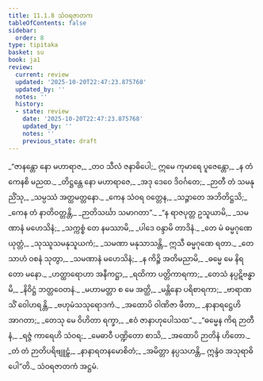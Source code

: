 ```yaml
---
title: 11.1.8 သံဝရဇာတက
tableOfContents: false
sidebar:
  order: 8
type: tipitaka
basket: su
book: ja1
review:
  current: review
  updated: '2025-10-20T22:47:23.875768'
  updated_by: ''
  notes: ''
  history:
  - state: review
    date: '2025-10-20T22:47:23.875768'
    updated_by: ''
    notes: ''
    previous_state: draft
---
```



<DynamicBreadcrumb />


<ReviewStatus review={frontmatter.review} showDetails={true} />

<HypothesisAnnotation frontmatter={frontmatter} />

<Division number="97" book="ja1" e="ch" v="22" p="238">

<Paragraph number="2210" type="verses" book="ja1">
_“ဇာနန္တော နော မဟာရာဇ,_  
_တဝ သီလံ ဇနာဓိပေါ;_  
ဣမေ ကုမာရေ ပူဇေန္တော,_  
_န တံ ကေနစိ မညထ._  

</Paragraph>

</Division>
<Division number="98" book="ja1" e="ch" v="22" p="238">

<Paragraph number="2211" type="verses" book="ja1">
_တိဋ္ဌန္တေ နော မဟာရာဇေ,_  
_အဒု ဒေဝေ ဒိဝင်္ဂတေ;_  
_ဉာတီ တံ သမနုညိံသု,_  
_သမ္ပဿံ အတ္ထမတ္တနော._  

</Paragraph>

</Division>
<Division number="99" book="ja1" e="ch" v="22" p="238">

<Paragraph number="2212" type="verses" book="ja1">
_ကေန သံဝရ ဝတ္တေန,_  
_သဉ္ဇာတေ အဘိတိဋ္ဌသိ;_  
_ကေန တံ နာတိဝတ္တန္တိ,_  
_ဉာတိသင်္ဃာ သမာဂတာ”._  

</Paragraph>

</Division>
<Division number="100" book="ja1" e="ch" v="22" p="238">

<Paragraph number="2213" type="verses" book="ja1">
_“န ရာဇပုတ္တ ဥသူယာမိ,_  
_သမဏာနံ မဟေသိနံ;_  
_သက္ကစ္စံ တေ နမဿာမိ,_  
_ပါဒေ ဝန္ဒာမိ တာဒိနံ._  

</Paragraph>

</Division>
<Division number="101" book="ja1" e="ch" v="22" p="238">

<Paragraph number="2214" type="verses" book="ja1">
_တေ မံ ဓမ္မဂုဏေ ယုတ္တံ,_  
_သုဿူသမနုသူယကံ;_  
_သမဏာ မနုသာသန္တိ,_  
ဣသီ ဓမ္မဂုဏေ ရတာ._  

</Paragraph>

</Division>
<Division number="102" book="ja1" e="ch" v="22" p="238">

<Paragraph number="2215" type="verses" book="ja1">
_တေသာဟံ ဝစနံ သုတွာ,_  
_သမဏာနံ မဟေသိနံ;_  
_န ကိဉ္စိ အတိမညာမိ,_  
_ဓမ္မေ မေ နိရတော မနော._  

</Paragraph>

</Division>
<Division number="103" book="ja1" e="ch" v="22" p="238">

<Paragraph number="2216" type="verses" book="ja1">
_ဟတ္ထာရောဟာ အနီကဋ္ဌာ,_  
_ရထိကာ ပတ္တိကာရကာ;_  
_တေသံ နပ္ပဋိဗန္ဓာမိ,_  
_နိဝိဋ္ဌံ ဘတ္တဝေတနံ._  

</Paragraph>

</Division>
<Division number="104" book="ja1" e="ch" v="22" p="238">

<Paragraph number="2217" type="verses" book="ja1">
_မဟာမတ္တာ စ မေ အတ္ထိ,_  
_မန္တိနော ပရိစာရကာ;_  
_ဗာရာဏသိံ ဝေါဟရန္တိ,_  
_ဗဟုမံသသုရောဒကံ._  

</Paragraph>

</Division>
<Division number="105" book="ja1" e="ch" v="22" p="238">

<Paragraph number="2218" type="verses" book="ja1">
_အထောပိ ဝါဏိဇာ ဖီတာ,_  
_နာနာရဋ္ဌေဟိ အာဂတာ;_  
_တေသု မေ ဝိဟိတာ ရက္ခာ,_  
_ဧဝံ ဇာနာဟုပေါသထ”._  

</Paragraph>

</Division>
<Division number="106" book="ja1" e="ch" v="22" p="238">

<Paragraph number="2219" type="verses" book="ja1">
_“ဓမ္မေန ကိရ ဉာတီနံ,_  
_ရဇ္ဇံ ကာရေဟိ သံဝရ;_  
_မေဓာဝီ ပဏ္ဍိတော စာသိ,_  
_အထောပိ ဉာတိနံ ဟိတော._  

</Paragraph>

</Division>
<Division number="107" book="ja1" e="ch" v="22" p="238">

<Paragraph number="2220" type="verses" book="ja1">
_တံ တံ ဉာတိပရိဗျူဠှံ,_  
_နာနာရတနမောစိတံ;_  
_အမိတ္တာ နပ္ပသဟန္တိ,_  
ဣန္ဒံဝ အသုရာဓိပေါ”တိ._  


</Paragraph>
</Division>

<Paragraph number="2221" type="center" book="ja1">
သံဝရဇာတကံ အဋ္ဌမံ.
</Paragraph>